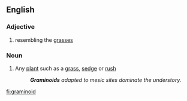 ==English==

===Adjective===
{{en-adj}}

# resembling the [[grass]]es

===Noun===
{{en-noun}}

# Any [[plant]] such as a [[grass]], [[sedge]] or [[rush]]
#: '''''Graminoids''' adapted to mesic sites dominate the understory.''

[[fi:graminoid]]